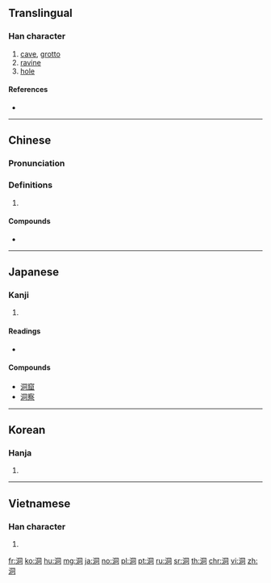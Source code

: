 ==Translingual==

===Han character===
{{Han char|rn=85|rad=水|as=06|sn=9|four=37120|canj=EBMR|ids=⿰氵同}}

# [[cave]], [[grotto]]
# [[ravine]]
# [[hole]]

====References====
* {{Han ref|kx=0620.180|dkj=17386|dj=1016.070|hdz=31607.030|uh=6D1E|ud=27934|bh=AC7D|bd=44157}}

----

==Chinese==
{{zh-forms}}

===Pronunciation===
{{zh-pron
|m=dòng
|c=dung6,tung4
|h=pfs=thung
|md=
|mn=tōng
|w=
|mc=y
|oc=y
|cat=
}}

===Definitions===
{{zh-hanzi}}

# {{rfdef|lang=zh}}

====Compounds====
* {{zh-l|洞簫}}

----

==Japanese==

===Kanji===
{{ja-kanji|grade=c|rs=水06}}

# {{defn|lang=ja|sort=水06}}

====Readings====
* {{ja-readings|on=[[どう]] (dō), [[とう]] (tō)|kun=[[ほがらか]] (hogaraka), [[ふかい]] (fukai), [[ほら]] (hora)}}

====Compounds====
* [[洞窟]]
* [[洞察]]

----

==Korean==

===Hanja===
{{ko-hanja|hangeul=[[동]], [[통]]|eumhun=|rv=dong, tong|mr=tong, t'ong|y=tong, thong}}

# {{defn|lang=ko|sort=水06}}

----

==Vietnamese==

===Han character===
{{vi-hantu|[[đỗng]], [[đọng]], [[động]], [[đùng]], [[dộng]], [[dọng]]|rs=水06}}

# {{defn|lang=vi|sort=水06}}

[[fr:洞]]
[[ko:洞]]
[[hu:洞]]
[[mg:洞]]
[[ja:洞]]
[[no:洞]]
[[pl:洞]]
[[pt:洞]]
[[ru:洞]]
[[sr:洞]]
[[th:洞]]
[[chr:洞]]
[[vi:洞]]
[[zh:洞]]